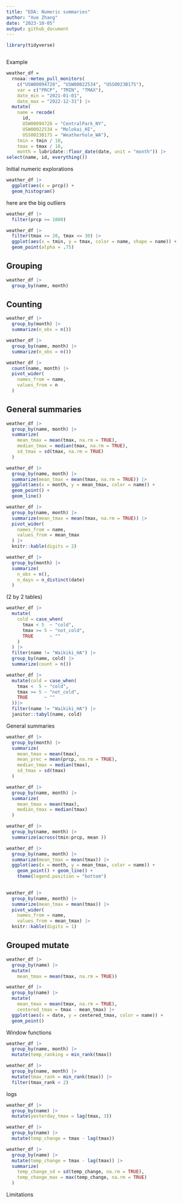 ```yaml
---
title: "EDA: Numeric summaries"
author: "Xue Zhang"
date: "2023-10-05"
output: github_document
---
```


```r
library(tidyverse)
```

```r

```

Example

```r
weather_df = 
  rnoaa::meteo_pull_monitors(
    c("USW00094728", "USW00022534", "USS0023B17S"),
    var = c("PRCP", "TMIN", "TMAX"),
    date_min = "2021-01-01",
    date_max = "2022-12-31") |>
  mutate(
    name = recode(
      id,
      USW00094728 = "CentralPark_NY",
      USW00022534 = "Molokai_HI",
      USS0023B17S = "Weatherhole_WA"),
    tmin = tmin / 10,
    tmax = tmax / 10,
    month = lubridate::floor_date(date, unit = "month")) |>
select(name, id, everything())
```


Initial numeric explorations

```r
weather_df |>
  ggplot(aes(x = prcp)) +
  geom_histogram()
```

here are the big outliers

```r
weather_df |>
  filter(prcp >= 1000)
```

```r
weather_df |>
  filter(tmax >= 20, tmax <= 30) |>
  ggplot(aes(x = tmin, y = tmax, color = name, shape = name)) +
  geom_point(alpha = .75)
```

## Grouping

```r
weather_df |>
  group_by(name, month)
```

## Counting 

```r
weather_df |>
  group_by(month) |>
  summarize(n_obs = n())
```


```r
weather_df |>
  group_by(name, month) |>
  summarize(n_obs = n())
```


```r
weather_df |>
  count(name, month) |>
  pivot_wider(
    names_from = name,
    values_from = n
  )
```


## General summaries

```r
weather_df |>
  group_by(name, month) |>
  summarize(
    mean_tmax = mean(tmax, na.rm = TRUE),
    median_tmax = median(tmax, na.rm = TRUE),
    sd_tmax = sd(tmax, na.rm = TRUE)
  )
```


```r
weather_df |>
  group_by(name, month) |>
  summarize(mean_tmax = mean(tmax, na.rm = TRUE)) |>
  ggplot(aes(x = month, y = mean_tmax, color = name)) +
  geom_point() +
  geom_line()
```


```r
weather_df |>
  group_by(name, month) |>
  summarize(mean_tmax = mean(tmax, na.rm = TRUE)) |>
  pivot_wider(
    names_from = name,
    values_from = mean_tmax
  ) |>
  knitr::kable(digits = 2)
```

```r
weather_df |>
  group_by(month) |>
  summarize(
    n_obs = n(),
    n_days = n_distinct(date)
  )
```


(2 by 2 tables)


```r
weather_df |>
  mutate(
    cold = case_when(
      tmax < 5  ~ "cold",
      tmax >= 5 ~ "not_cold",
      TRUE      ~ ""
    )
  ) |>
  filter(name != "Waikiki_HA") |>
  group_by(name, cold) |>
  summarize(count = n())
```


```r
weather_df |>
  mutate(cold = case_when(
    tmax <  5 ~ "cold",
    tmax >= 5 ~ "not_cold",
    TRUE      ~ ""
  ))|>
  filter(name != "Waikiki_HA") |>
  janitor::tabyl(name, cold)
```


General summaries

```r
weather_df |>
  group_by(month) |>
  summarize(
    mean_tmax = mean(tmax),
    mean_prec = mean(prcp, na.rm = TRUE),
    median_tmax = median(tmax),
    sd_tmax = sd(tmax)
  )
```


```r
weather_df |>
  group_by(name, month) |>
  summarize(
    mean_tmax = mean(tmax),
    median_tmax = median(tmax)
  )
```


```r
weather_df |>
  group_by(name, month) |>
  summarize(across(tmin:prcp, mean ))
```


```r
weather_df |>
  group_by(name, month) |>
  summarize(mean_tmax = mean(tmax)) |>
  ggplot(aes(x = month, y = mean_tmax, color = name)) +
    geom_point() + geom_line() +
    theme(legend.position = "bottom")
  
```


```r
weather_df |>
  group_by(name, month) |>
  summarize(mean_tmax = mean(tmax)) |>
  pivot_wider(
    names_from = name,
    values_from = mean_tmax) |>
  knitr::kable(digits = 1)
```


## Grouped mutate

```r
weather_df |>
  group_by(name) |>
  mutate(
    mean_tmax = mean(tmax, na.rm = TRUE))
```

```r
weather_df |>
  group_by(name) |>
  mutate(
    mean_tmax = mean(tmax, na.rm = TRUE),
    centered_tmax = tmax - mean_tmax) |>
  ggplot(aes(x = date, y = centered_tmax, color = name)) +
  geom_point()
```



Window functions

```r
weather_df |>
  group_by(name, month) |>
  mutate(temp_ranking = min_rank(tmax))
```


```r
weather_df |>
  group_by(name, month) |>
  mutate(tmax_rank = min_rank(tmax)) |>
  filter(tmax_rank < 2)
```







logs

```r
weather_df |>
  group_by(name) |>
  mutate(yesterday_tmax = lag(tmax, 3))
```

```r
weather_df |>
  group_by(name) |>
  mutate(temp_change = tmax - lag(tmax))
```



```r
weather_df |>
  group_by(name) |>
  mutate(temp_change = tmax - lag(tmax)) |>
  summarize(
    temp_change_sd = sd(temp_change, na.rm = TRUE),
    temp_change_max = max(temp_change, na.rm = TRUE)
  )
```



Limitations


